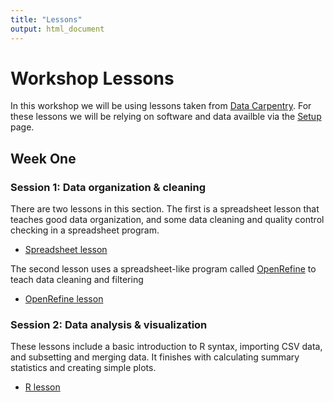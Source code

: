 ```yaml
---
title: "Lessons"
output: html_document
---
```


# Workshop Lessons
In this workshop we will be using lessons taken from [Data Carpentry](https://datacarpentry.org/). For these lessons we will be relying on software and data availble via the [Setup](setup.html) page. 

## Week One
### Session 1: Data organization & cleaning

There are two lessons in this section. The first is a spreadsheet lesson that teaches good data organization, and some data cleaning and quality control checking in a spreadsheet program.

  * [Spreadsheet lesson](http://datacarpentry.org/spreadsheet-ecology-lesson/)

The second lesson uses a spreadsheet-like program called [OpenRefine](http://openrefine.org/) to teach data cleaning and filtering

  * [OpenRefine lesson](http://datacarpentry.org/OpenRefine-ecology-lesson/) 

### Session 2: Data analysis & visualization

These lessons include a basic introduction to R syntax, importing CSV data, and subsetting and merging data. It finishes with calculating summary statistics and creating simple plots.

  * [R lesson](http://datacarpentry.org/R-ecology-lesson/)
